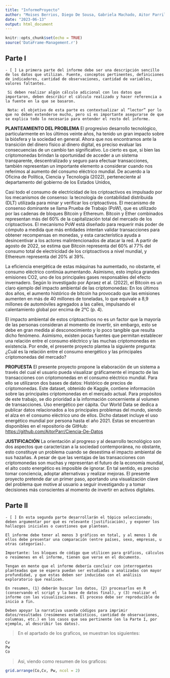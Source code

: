 ```yaml
---
title: "InformeProyecto"
author: "Moises Berrios, Diego De Sousa, Gabriela Machado, Aitor Parrilla"
date: "2023-06-13"
output: html_document
---
```


```r
knitr::opts_chunk$set(echo = TRUE)
source('DataFrame-Management.r')
```
<!--
TODOs: 
1. [ ] mejorar la parte I, enfocarla segun lo que se pide en el enunciado
2. [ ] parte II: ir explicando los graficos, segun lo que se pide
-->
## Parte I

``` 
- [ ] La primera parte del informe debe ser una descripción sencillo de los datos que utilizan. Fuente, conceptos pertinentes, definiciones de indicadores, cantidad de observaciones, cantidad de variables, valores faltantes.

 Si deben realizar algún cálculo adicional con los datos que importaron, deben describir el cálculo realizado y hacer referencia a la fuente en la que se basaron.

 Nota: el objetivo de esta parte es contextualizar al “lector” por lo que no deben extenderse mucho, pero sí es importante asegurarse de que se explica todo lo necesario para entender el resto del informe.
``` 

**PLANTEAMIENTO DEL PROBLEMA**
El progresivo desarrollo tecnológico, particularmente en los últimos veinte años, ha tenido un gran impacto sobre la biósfera y la sociedad en general. Ahora que nos encontramos ante la transición del dinero físico al dinero digital, es preciso evaluar las consecuencias de un cambio tan significativo. 
Lo cierto es que, si bien las criptomonedas brindan la oportunidad de acceder a un sistema transparente, descentralizado y seguro para efectuar transacciones, también representan un importante elemento a considerar cuando nos referimos al aumento del consumo eléctrico mundial. 
De acuerdo a la Oficina de Política, Ciencia y Tecnología (2022), perteneciente al departamento del gobierno de los Estados Unidos, 

Casi todo el consumo de electricidad de los criptoactivos es impulsado por los mecanismos de consenso: la tecnología de contabilidad distribuida (DLT) utilizada para minar y verificar los criptoactivos. El mecanismo de consenso dominante se llama Prueba de Trabajo (PoW), que es utilizado por las cadenas de bloques Bitcoin y Ethereum. Bitcoin y Ether combinados representan más del 60% de la capitalización total del mercado de los criptoactivos. El mecanismo PoW está diseñado para requerir más poder de cómputo a medida que más entidades intentan validar transacciones para obtener recompensas en monedas, y esta característica ayuda a desincentivar a los actores malintencionados de atacar la red. A partir de agosto de 2022, se estima que Bitcoin representa del 60% al 77% del consumo total de electricidad de los criptoactivos a nivel mundial, y Ethereum representa del 20% al 39%.

La eficiencia energética de estas máquinas ha aumentado, no obstante, el consumo eléctrico continúa aumentando. Asimismo, esto implica grandes emisiones CO2, uno de los principales gases responsables del efecto invernadero. Según lo investigado por Apraez et al. (2022), el Bitcoin es un claro ejemplo del impacto ambiental de las criptomonedas: 
En  los  últimos  dos  años,  el  aumento  histórico  de bitcoin  ha  provocado  que  las emisiones aumenten en más de 40 millones de toneladas, lo que equivale a 8,9 millones de automóviles agregados a las calles, impulsando el calentamiento global por encima de 2°C (p. 4). 

El impacto ambiental de estos criptoactivos no es un factor que la mayoría de las personas consideran al momento de invertir, sin embargo, esto se debe en gran medida al desconocimiento y lo poco tangible que resulta dicho fenómeno. Asimismo, existen pocas fuentes que permitan establecer una relación entre el consumo eléctrico y las muchas criptomonedas en existencia. Por ende, el presente proyecto plantea la siguiente pregunta: ¿Cuál es la relación entre el consumo energético y las principales criptomonedas del mercado? 

**PROPUESTA**
El presente proyecto propone la elaboración de un sistema a través del cual el usuario pueda visualizar gráficamente el impacto de las transacciones con  criptomonedas en el consumo eléctrico mundial. Para ello se utilizaron dos bases de datos: 
Histórico de precios de criptomonedas. Este dataset, obtenido de Kaggle, contiene información sobre las principales criptomonedas en el mercado actual. Para propósitos de este trabajo, se dio prioridad a la información concerniente al volumen de transacciones. 
Uso energético per cápita. Our World Data se dedica a publicar datos relacionados a los principales problemas del mundo, siendo el alza en el consumo eléctrico uno de ellos. Dicho dataset incluye el uso energético mundial por persona hasta el año 2021. 
Estas se encuentran disponibles en el repositorio de GitHub: <https://github.com/AitorParr/Ciencia-De-Datos>

**JUSTIFICACIÓN**
La orientación al progreso y al desarrollo tecnológico son dos aspectos que caracterizan a la sociedad contemporánea, no obstante, esto constituye un problema cuando se desestima el impacto ambiental de sus hazañas. A pesar de que las ventajas de las transacciones con criptomonedas son muchas y representan el futuro de la economía mundial, el alto costo energético es imposible de ignorar. 
En tal sentido, es preciso tomar conciencia, adoptar alternativas y realizar mejoras. El presente proyecto pretende dar un primer paso, aportando una visualización clave del problema que motive al usuario a seguir investigando y a tomar decisiones más conscientes al momento de invertir en activos digitales. 

## Parte II

``` 
- [ ] En esta segunda parte desarrollarán el tópico seleccionado; deben argumentar por qué es relevante (justificación), y exponer los hallazgos iniciales o cuestiones que plantean.

El informe debe tener al menos 3 gráficos en total, y al menos 1 de ellos debe presentar una comparación (entre países, sexo, empresas, u otras categorías).

Importante: los bloques de código que utilicen para gráficos, cálculos o resúmenes en el informe, tienen que verse en el documento.

Tengan en mente que el informe debería concluir con interrogantes planteadas que se espera puedan ser estudiadas o analizadas con mayor profundidad, y que estas deben ser inducidas con el análisis exploratorio que realicen.

En resumen, (1) deberán buscar los datos, (2) procesarlos en R (conservando el script y la base de datos final), y (3) realizar el informe con las visualizaciones. El proceso debe ser reproducible de inicio a fin.

Deben apoyar la narrativa usando códigos para imprimir datos/resultados (resúmenes estadísticos, cantidad de observaciones, columnas, etc.) en los casos que sea pertinente (en la Parte I, por ejemplo, al describir los datos).
``` 

> En el apartado de los graficos, se muestran los siguientes:

```r
Cv
Pw
Co

```

> Asi, viendo como resumen de los graficos:

```r
grid.arrange(Co,Cv, Pw, ncol = 2)

```
